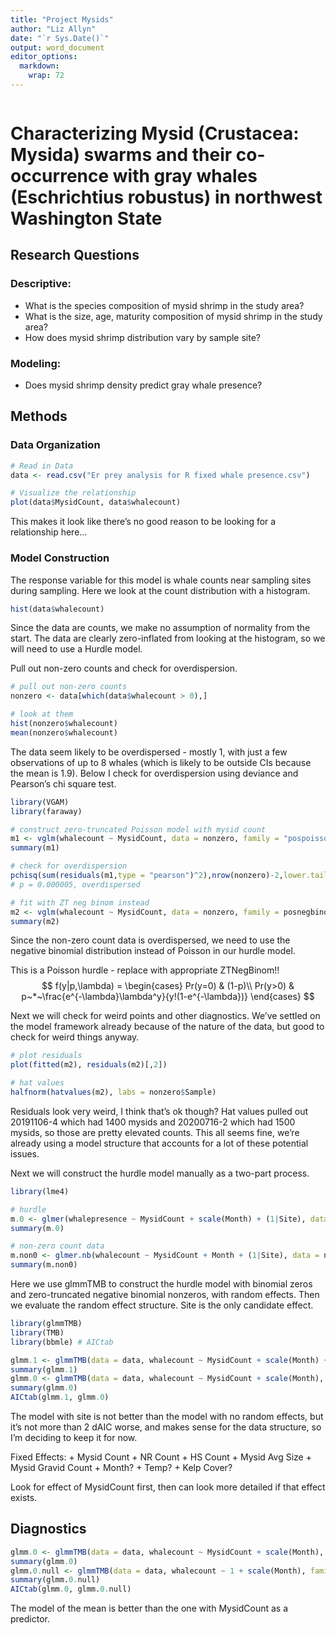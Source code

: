 ```yaml
---
title: "Project Mysids"
author: "Liz Allyn"
date: "`r Sys.Date()`"
output: word_document
editor_options: 
  markdown: 
    wrap: 72
---
```


```r
```

# Characterizing Mysid (Crustacea: Mysida) swarms and their co-occurrence with gray whales (Eschrichtius robustus) in northwest Washington State

## Research Questions

### Descriptive:

-   What is the species composition of mysid shrimp in the study area?
-   What is the size, age, maturity composition of mysid shrimp in the
    study area?
-   How does mysid shrimp distribution vary by sample site?

### Modeling:

-   Does mysid shrimp density predict gray whale presence?

## Methods

### Data Organization

```r
# Read in Data
data <- read.csv("Er prey analysis for R fixed whale presence.csv")

# Visualize the relationship
plot(data$MysidCount, data$whalecount)
```

This makes it look like there's no good reason to be looking for a relationship here...

### Model Construction

The response variable for this model is whale counts near sampling sites during sampling. Here we look at the count distribution with a histogram.

```r
hist(data$whalecount)
```

Since the data are counts, we make no assumption of normality from the start. The data are clearly zero-inflated from looking at the histogram, so we will need to use a Hurdle model.

Pull out non-zero counts and check for overdispersion.

```r
# pull out non-zero counts
nonzero <- data[which(data$whalecount > 0),]

# look at them
hist(nonzero$whalecount)
mean(nonzero$whalecount)
```

The data seem likely to be overdispersed - mostly 1, with just a few observations of up to 8 whales (which is likely to be outside CIs because the mean is 1.9). Below I check for overdispersion using deviance and Pearson's chi square test.

```r
library(VGAM)
library(faraway)

# construct zero-truncated Poisson model with mysid count
m1 <- vglm(whalecount ~ MysidCount, data = nonzero, family = "pospoisson")
summary(m1)

# check for overdispersion
pchisq(sum(residuals(m1,type = "pearson")^2),nrow(nonzero)-2,lower.tail = FALSE)
# p = 0.000005, overdispersed

# fit with ZT neg binom instead
m2 <- vglm(whalecount ~ MysidCount, data = nonzero, family = posnegbinomial)
summary(m2)
```

Since the non-zero count data is overdispersed, we need to use the negative binomial distribution instead of Poisson in our hurdle model.

This is a Poisson hurdle - replace with appropriate ZTNegBinom!!
$$
f(y|p,\lambda) = 
\begin{cases}
   Pr(y=0) & (1-p)\\
   Pr(y>0) & p~*~\frac{e^{-\lambda}\lambda^y}{y!(1-e^{-\lambda})}
\end{cases}
$$

Next we will check for weird points and other diagnostics. We've settled on the model framework already because of the nature of the data, but good to check for weird things anyway.

```r
# plot residuals
plot(fitted(m2), residuals(m2)[,2])

# hat values
halfnorm(hatvalues(m2), labs = nonzero$Sample)
```
Residuals look very weird, I think that's ok though?
Hat values pulled out 20191106-4 which had 1400 mysids and 20200716-2 which had 1500 mysids, so those are pretty elevated counts.
This all seems fine, we're already using a model structure that accounts for a lot of these potential issues. 

Next we will construct the hurdle model manually as a two-part process.

```r
library(lme4)

# hurdle
m.0 <- glmer(whalepresence ~ MysidCount + scale(Month) + (1|Site), data = data, family = binomial)
summary(m.0)

# non-zero count data
m.non0 <- glmer.nb(whalecount ~ MysidCount + Month + (1|Site), data = nonzero)
summary(m.non0)
```

Here we use glmmTMB to construct the hurdle model with binomial zeros and zero-truncated negative binomial nonzeros, with random effects. Then we evaluate the random effect structure. Site is the only candidate effect. 

```r
library(glmmTMB)
library(TMB)
library(bbmle) # AICtab

glmm.1 <- glmmTMB(data = data, whalecount ~ MysidCount + scale(Month) + (1|Site), family = truncated_nbinom1, ziformula = ~.)
summary(glmm.1)
glmm.0 <- glmmTMB(data = data, whalecount ~ MysidCount + scale(Month), family = truncated_nbinom1, ziformula = ~.)
summary(glmm.0)
AICtab(glmm.1, glmm.0)
```

The model with site is not better than the model with no random effects, but it's not more than 2 dAIC worse, and makes sense for the data structure, so I'm deciding to keep it for now.



Fixed Effects: 
+ Mysid Count 
+ NR Count
+ HS Count
+ Mysid Avg Size 
+ Mysid Gravid Count
+ Month?
+ Temp?
+ Kelp Cover?

Look for effect of MysidCount first, then can look more detailed if that effect exists. 

## Diagnostics

```r
glmm.0 <- glmmTMB(data = data, whalecount ~ MysidCount + scale(Month), family = truncated_nbinom1, ziformula = ~.)
summary(glmm.0)
glmm.0.null <- glmmTMB(data = data, whalecount ~ 1 + scale(Month), family = truncated_nbinom1, ziformula = ~.)
summary(glmm.0.null)
AICtab(glmm.0, glmm.0.null)
```
The model of the mean is better than the one with MysidCount as a predictor.

